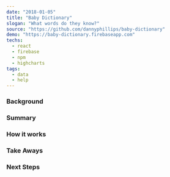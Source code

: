 ---
date: "2018-01-05"
title: "Baby Dictionary"
slogan: "What words do they know?"
source: "https://github.com/dannyphillips/baby-dictionary"
demo: "https://baby-dictionary.firebaseapp.com"
techs:
  - react
  - firebase
  - npm
  - highcharts
tags:
  - data
  - help
---

### Background

### Summary

### How it works

### Take Aways

### Next Steps
